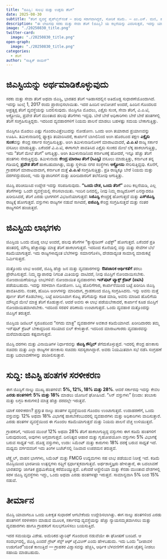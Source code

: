```yaml
---
title: "ಜಿಎಸ್ಟಿ: ಸುಲಭ ಮತ್ತು ಉತ್ತಮ ತೆರಿಗೆ"
date: 2025-08-30
subtitle: "ತೆರಿಗೆ ವ್ಯವಸ್ಥೆ ಪೈಪ್‌ಲೈನ್‌ನಂತೆ — ಹರಿವು ಸರಾಗವಾಗಿದ್ದರೆ, ಸೋರಿಕೆ ಕಡಿಮೆ. — ಎಂ.ಎಸ್. ಮಣಿ, ಪಾಲುದಾರ, ಡಿಲಾಯಿಟ್ ಇಂಡಿಯಾ"
description: "ಈ ಲೇಖನವು ಸರಕು ಮತ್ತು ಸೇವಾ ತೆರಿಗೆ (ಜಿಎಸ್ಟಿ) ಯ ಕಲ್ಪನೆಯನ್ನು ವಿವರಿಸುತ್ತದೆ, ಇದನ್ನು ಯಾಕೆ ಪರಿಚಯಿಸಲಾಯಿತು, ಇದು ಹೇಗೆ ಕೆಲಸ ಮಾಡುತ್ತದೆ, ಮತ್ತು ಭಾರತ ಸರ್ಕಾರ ಈಗ ನಾಲ್ಕು ಹಂತಗಳಿಂದ ಎರಡು ಹಂತಗಳಿಗೆ ಹೋಗುತ್ತಿರುವುದೇಕೆ ಎಂಬುದನ್ನು ಹೇಳುತ್ತದೆ. ನಾವು ಇದರಿಂದ ಗ್ರಾಹಕರು, ವ್ಯವಹಾರಗಳು ಮತ್ತು ಆರ್ಥಿಕತೆಯ ಮೇಲೆ ಏನು ಪರಿಣಾಮ ಬೀರುತ್ತದೆ ಎಂಬುದನ್ನು ನೋಡೋಣ."
image: "./20250830_title.png"
twitter-card:
  image: "./20250830_title.png"
open-graph:
  image: "./20250830_title.png"
categories:
  - ತೆರಿಗೆ
author: "ಸಾತ್ವಿಕ್ ರಾಮನ್"
---
```


# ಜಿಎಸ್ಟಿಯನ್ನು ಅರ್ಥಮಾಡಿಕೊಳ್ಳುವುದು  
ಸರಕು ಮತ್ತು ಸೇವಾ ತೆರಿಗೆ ಅಥವಾ ಜಿಎಸ್ಟಿ, ಭಾರತದ ತೆರಿಗೆ ಇತಿಹಾಸದಲ್ಲಿನ ಅತಿದೊಡ್ಡ ಸುಧಾರಣೆಯೊಂದಾಗಿದೆ. ಇದನ್ನು ಜುಲೈ 1, 2017 ರಂದು ಪ್ರಾರಂಭಿಸಲಾಯಿತು. ಇದರ ಹಿಂದಿನ ಆಲೋಚನೆ ಅಂದರೆ, ಹಿಂದಿನ ಗೊಂದಲದ ಅಪ್ರತ್ಯಕ್ಷ ತೆರಿಗೆ ವ್ಯವಸ್ಥೆಯನ್ನು ಬದಲಿಸುವುದು. ಜಿಎಸ್ಟಿಗೂ ಮೊದಲು, ಎಕ್ಸೈಸು ಸುಂಕ, ಸೇವಾ ತೆರಿಗೆ, ವಿ.ಎ.ಟಿ, ಅಕ್ಟ್ರೋಯಿ, ಪ್ರವೇಶ ತೆರಿಗೆ ಮುಂತಾದ ಹಲವು ತೆರಿಗೆಗಳು ಇದ್ದವು. ಬೇರೆ ಬೇರೆ ಅಧಿಕಾರಿಗಳು ಬೇರೆ ಬೇರೆ ಹಂತಗಳಲ್ಲಿ ತೆರಿಗೆ ಸಂಗ್ರಹಿಸುತ್ತಿದ್ದರು. ಇದರಿಂದ ವ್ಯವಹಾರಗಳಿಗೆ ನಿಯಮ ಪಾಲನೆ ಮಾಡಲು ಬಹಳಷ್ಟು ಸಮಯ ಬೇಕಾಗುತ್ತಿತ್ತು.  

ಜಿಎಸ್ಟಿಗೂ ಮೊದಲು ಎಷ್ಟು ಗೊಂದಲವಿತ್ತೆಂಬುದನ್ನು ನೋಡೋಣ. ಒಂದು ಅಂಗಿ ತಯಾರಾದ ಪ್ರಯಾಣವನ್ನು ಊಹಿಸಿ. ತಮಿಳುನಾಡಿನಲ್ಲಿ ಫ್ಯಾಕ್ಟರಿ ತಯಾರಿಸಿದರೆ, ಕಾರ್ಖಾನೆ ಬಾಗಿಲಿನಿಂದ ಅಂಗಿ ಹೊರಬಂದ ತಕ್ಷಣ **ಎಕ್ಸೈಸು ಸುಂಕ**ವನ್ನು ಕೇಂದ್ರ ಸರ್ಕಾರ ಸಂಗ್ರಹಿಸುತ್ತಿತ್ತು. ಆಂಗಿ ತಮಿಳುನಾಡಿನೊಳಗೆ ಮಾರಾಟವಾದರೆ, **ವಿ.ಎ.ಟಿ** ರಾಜ್ಯ ಸರ್ಕಾರ ವಸೂಲು ಮಾಡುತ್ತಿತ್ತು. ಏಕೆಂದರೆ ವಿ.ಎ.ಟಿ, ಈಗಾಗಲೇ ಪಾವತಿಸಿದ ಎಕ್ಸೈಸು ಸುಂಕದ ಮೇಲೆ ಲೆಕ್ಕ ಹಾಕಲಾಗುತ್ತಿತ್ತು, ಇದು “ತೆರಿಗೆ ಮೇಲೆ ತೆರಿಗೆ” ಆಗುತ್ತಿತ್ತು. ಆಂಗಿ ತಮಿಳುನಾಡಿನಿಂದ ಕರ್ನಾಟಕಕ್ಕೆ ಹೋದರೆ, ಇನ್ನೂ ಹೆಚ್ಚು ತೆರಿಗೆ ಹಂತಗಳು ಸೇರುತ್ತಿದ್ದವು. ತಮಿಳುನಾಡು **ಕೇಂದ್ರ ಮಾರಾಟ ತೆರಿಗೆ (ಸಿಎಸ್ಟಿ)** ವಸೂಲು ಮಾಡುತ್ತಿತ್ತು, ಕರ್ನಾಟಕ ತನ್ನ ಗಡಿಯಲ್ಲಿ **ಪ್ರವೇಶ ತೆರಿಗೆ** ಹಾಕಬಹುದಾಗಿತ್ತು, ಮತ್ತು ಸ್ಥಳೀಯ ನಗರ ಸಂಸ್ಥೆಗಳು **ಅಕ್ಟ್ರೋಯಿ** ಸೇರಿಸುತ್ತಿದ್ದವು. ಕೊನೆಗೆ, ಗ್ರಾಹಕರಿಗೆ ಮಾರಾಟವಾದಾಗ, ಕರ್ನಾಟಕ ಮತ್ತೆ **ವಿ.ಎ.ಟಿ** ಸಂಗ್ರಹಿಸುತ್ತಿತ್ತು. ಪ್ರತಿ ರಾಜ್ಯಕ್ಕೂ ಬೇರೆ ನಿಯಮ ಮತ್ತು ದರಗಳಿದ್ದುದರಿಂದ, ಇದು ವ್ಯಾಪಾರಿಗಳಿಗೆ ಮತ್ತು ಖರೀದಿದಾರರಿಗೆ ತಲೆನೋವು ಆಗುತ್ತಿತ್ತು.  

ಜಿಎಸ್ಟಿ ಪರಿಚಯಿಸಿದ ಉದ್ದೇಶ ಇದನ್ನು ಸರಿಪಡಿಸುವುದು. **“ಒಂದು ದೇಶ, ಒಂದು ತೆರಿಗೆ”** ಎಂಬ ಕಲ್ಪನೆಯಡಿ, ಎಲ್ಲ ತೆರಿಗೆಗಳನ್ನು ಒಂದೇ ವ್ಯವಸ್ಥೆಯಲ್ಲಿ ಸೇರಿಸಲಾಯಿತು. ಇಂದಿನ ದಿನದಲ್ಲಿ, ನೀವು ನಿಮ್ಮ ರಾಜ್ಯದೊಳಗೆ ಏನನ್ನಾದರೂ ಖರೀದಿಸಿದರೆ, ತೆರಿಗೆ ಎರಡು ಭಾಗಗಳಿಗೆ ವಿಭಜನೆಯಾಗುತ್ತದೆ: **ಸಿಜಿಎಸ್ಟಿ** ಕೇಂದ್ರಕ್ಕೆ ಹೋಗುತ್ತದೆ ಮತ್ತು **ಎಸ್‌ಜಿಎಸ್ಟಿ** ರಾಜ್ಯಕ್ಕೆ ಹೋಗುತ್ತದೆ. ವಸ್ತುಗಳು ರಾಜ್ಯಗಳ ನಡುವೆ ಸಾಗಿದರೆ, **ಐಜಿಎಸ್ಟಿ** ಕೇಂದ್ರ ಸಂಗ್ರಹಿಸುತ್ತದೆ ಮತ್ತು ನಂತರ ರಾಜ್ಯಗಳಿಗೆ ಹಂಚುತ್ತದೆ.  

# ಜಿಎಸ್ಟಿಯ ಲಾಭಗಳು  
ಜಿಎಸ್ಟಿಯ ಒಂದು ದೊಡ್ಡ ಲಾಭ ಅಂದರೆ, ಹಲವು ತೆರಿಗೆಗಳ “ಕ್ಯಾಸ್ಕೇಡಿಂಗ್ ಎಫೆಕ್ಟ್” ಹೋಗುತ್ತದೆ. ಏಕೆಂದರೆ ಪ್ರತಿ ಹಂತದಲ್ಲಿ ಮೌಲ್ಯ ಹೆಚ್ಚಾದಷ್ಟು ಮಾತ್ರ ತೆರಿಗೆ ಹಾಕಲಾಗುತ್ತದೆ. ಇದರಿಂದ ಕೊನೆಯಲ್ಲಿ ವಸ್ತು ಮತ್ತು ಸೇವೆಗಳ ಬೆಲೆ ಕಡಿಮೆಯಾಗುತ್ತದೆ. ಇದು ರಾಜ್ಯಗಳಾದ್ಯಂತ ಬೆಲೆಗಳನ್ನು ಸಮಾನಗೊಳಿಸಿ, ದೇಶದಾದ್ಯಂತ ಸಾಮಾನ್ಯ ಮಾರುಕಟ್ಟೆ ನಿರ್ಮಿಸುತ್ತದೆ.  

ಮತ್ತೊಂದು ಲಾಭ ಅಂದರೆ, ಜಿಎಸ್ಟಿ ಹೆಚ್ಚು ಜನ ಮತ್ತು ವ್ಯವಹಾರಗಳನ್ನು **ಔಪಚಾರಿಕ ಆರ್ಥಿಕತೆಗೆ** ತರಲು ಪ್ರೇರೇಪಿಸುತ್ತದೆ. ನಿಮ್ಮ ವ್ಯಾಪಾರವು ನಿಗದಿತ ಮಿತಿಯನ್ನು ದಾಟಿದರೆ, ನೀವು ಜಿಎಸ್ಟಿಗೆ ನೋಂದಾಯಿಸಬೇಕು. ನೋಂದಾಯಣೆಯಲ್ಲೂ ಲಾಭಗಳಿವೆ: ನೋಂದಾಯಿತ ವ್ಯವಹಾರಗಳು **ಇನ್‌ಪುಟ್ ಟ್ಯಾಕ್ಸ್ ಕ್ರೆಡಿಟ್ (ಐಟಿಸಿ)** ಪಡೆಯಬಹುದು. ಇದನ್ನು ಸರಳವಾಗಿ ನೋಡೋಣ. ಒಬ್ಬ ಹೊಲಿಗೆಗಾರ, ಕಾರ್ಖಾನೆಯಿಂದ ಬಟ್ಟೆ ಖರೀದಿಸಿ ಜಿಎಸ್ಟಿ ಪಾವತಿಸಿದನು. ನಂತರ, ಹೊದಿಸಿ ಅಂಗಿಗಳನ್ನು ಮಾರಿದಾಗ, ಗ್ರಾಹಕರಿಂದ ಜಿಎಸ್ಟಿ ಸಂಗ್ರಹಿಸಿದನು. ಇನ್ನು ಅವನು ಮತ್ತೆ ಪೂರ್ಣ ತೆರಿಗೆ ಕೊಡಬೇಕಿಲ್ಲ. ಬಟ್ಟೆ ಖರೀದಿಸಿದಾಗ ಕೊಟ್ಟ ತೆರಿಗೆಯನ್ನು ಕಡಿತ ಮಾಡಿ, ಅವನು ಮಾಡಿದ ಹೊಲಿಗೆಯ ಮೌಲ್ಯದ ಮೇಲೆ ಮಾತ್ರ ತೆರಿಗೆ ಕೊಡುತ್ತಾನೆ. ಆದರೆ ಅವನು ಈ ಲಾಭ ಪಡೆಯಬೇಕಾದರೆ, ಕಾರ್ಖಾನೆ ಕೂಡ ಜಿಎಸ್ಟಿಗೆ ನೋಂದಾಯಿತವಾಗಿರಬೇಕು. ಇದರಿಂದ ಸರಪಳಿ ಪರಿಣಾಮ ಉಂಟಾಗುತ್ತದೆ. ಒಂದು ವ್ಯವಹಾರ ಮತ್ತೊಂದನ್ನು ಜಿಎಸ್ಟಿಗೆ ತರುತ್ತದೆ.  

ಜಿಎಸ್ಟಿಯ ಡಿಜಿಟಲ್ ಸ್ವರೂಪದಿಂದ “ನಗದು ಮಾತ್ರ” ವ್ಯವಹಾರಗಳ ಅವಕಾಶ ಕಡಿಮೆಯಾಗಿದೆ. ಖರೀದಿದಾರರು ತಮ್ಮ ಇನ್‌ಪುಟ್ ಕ್ರೆಡಿಟ್ ಬೇಕಾದ್ದರಿಂದ ಸರಿಯಾದ ಬಿಲ್ ಕೇಳುತ್ತಾರೆ. ಇದರಿಂದ ಮಾರಾಟಗಾರರು ವ್ಯವಹಾರವನ್ನು ಮರೆಮಾಡುವುದು ಕಷ್ಟವಾಗುತ್ತದೆ.  

ಜಿಎಸ್ಟಿ ದರಗಳು ಮತ್ತು ವಿನಾಯಿತಿಗಳ ನಿರ್ಧಾರವನ್ನು **ಜಿಎಸ್ಟಿ ಕೌನ್ಸಿಲ್** ತೆಗೆದುಕೊಳ್ಳುತ್ತದೆ. ಇದರಲ್ಲಿ ಕೇಂದ್ರ ಹಣಕಾಸು ಸಚಿವರು ಮತ್ತು ಎಲ್ಲಾ ರಾಜ್ಯಗಳ ಹಣಕಾಸು ಸಚಿವರು ಸದಸ್ಯರಾಗಿದ್ದಾರೆ. ಅವರು ನಿಯಮಿತವಾಗಿ ಸಭೆ ನಡೆಸಿ ಸಂಗ್ರಹಣೆ ಮತ್ತು ಬದಲಾವಣೆಗಳನ್ನು ಪರಿಶೀಲಿಸುತ್ತಾರೆ.  

# ಸುದ್ದಿ: ಜಿಎಸ್ಟಿ ಹಂತಗಳ ಸರಳೀಕರಣ  
ಈಗ ಜಿಎಸ್ಟಿಗೆ ನಾಲ್ಕು ಮುಖ್ಯ ಹಂತಗಳಿವೆ: **5%, 12%, 18% ಮತ್ತು 28%**. ಆದರೆ ಸರ್ಕಾರವು ಇದನ್ನು ಕೇವಲ **ಎರಡು ಹಂತಗಳಿಗೆ: 5% ಮತ್ತು 18%** ಮಾಡಲು ಯೋಜನೆ ಘೋಷಿಸಿದೆ. “ಸಿನ್ ವಸ್ತುಗಳು” (ಉದಾ: ತಂಬಾಕು ಮತ್ತು ಲಗ್ಜರಿ ಕಾರುಗಳು) ಮಾತ್ರ ಹೆಚ್ಚು ದರದಲ್ಲೇ ಇರುತ್ತವೆ.  

ಯಾಕೆ ಸರಳೀಕರಣ? ಪ್ರಸ್ತುತ ನಾಲ್ಕು ಹಂತಗಳ ವ್ಯವಸ್ಥೆಯಿಂದ ಗೊಂದಲ ಉಂಟಾಗುತ್ತದೆ. ಉದಾಹರಣೆಗೆ, ಒಂದು ವಸ್ತುವನ್ನು 12% ಅಥವಾ 18% ವಿಭಾಗಕ್ಕೆ ಹಾಕಬೇಕೆಂಬುದರಲ್ಲಿ ವ್ಯವಹಾರಗಳು ಮತ್ತು ಅಧಿಕಾರಿಗಳು ವಾದಿಸುತ್ತಾರೆ. ಎರಡು ಹಂತಗಳ ವ್ಯವಸ್ಥೆಯಿಂದ ಈ ಗೊಂದಲ ಕಡಿಮೆಯಾಗುತ್ತದೆ ಮತ್ತು ನಿಯಮ ಪಾಲನೆ ವೆಚ್ಚ ಉಳಿಯುತ್ತದೆ.  

ಗ್ರಾಹಕರಿಗೆ, ಇದರಿಂದ ಮುಂಚೆ 12% ಅಥವಾ 28% ತೆರಿಗೆ ಹಾಕಲಾಗುತ್ತಿದ್ದ ವಸ್ತುಗಳು ಈಗ ಕಡಿಮೆ ಹಂತಗಳಿಗೆ ಬರುವುದರಿಂದ, ಅವುಗಳು ಅಗ್ಗವಾಗುತ್ತವೆ. ದಿನನಿತ್ಯದ ಆಹಾರ ಮತ್ತು ಗೃಹೋಪಯೋಗಿ ವಸ್ತುಗಳು 5% ವಿಭಾಗಕ್ಕೆ ಬರುವ ಸಾಧ್ಯತೆ ಇದೆ. ದೊಡ್ಡ ವಸ್ತುಗಳು, ಉದಾ: ಸಿಮೆಂಟ್ ಮತ್ತು ಕಾರುಗಳು 18% ದರಕ್ಕೆ ಬರುವ ಸಾಧ್ಯತೆ ಇದೆ. ಮಧ್ಯಮ ವರ್ಗದವರಿಗೆ ಇದು ತಿಂಗಳ ಬಜೆಟ್‌ನಲ್ಲಿ ನಿಜವಾದ ಉಪಶಮನ ತರುತ್ತದೆ.  

ಟೆಕ್ಸ್ಟೈಲ್, ವಾಹನ ಭಾಗಗಳು, ಸಿಮೆಂಟ್ ಮತ್ತು FMCG ಉದ್ಯಮಗಳು ಸಹ ಲಾಭ ಪಡೆಯುವ ನಿರೀಕ್ಷೆ ಇದೆ. ಕಡಿಮೆ ಜಿಎಸ್ಟಿಯಿಂದ ಭಾರತೀಯ ಉತ್ಪನ್ನಗಳು ರಫ್ತಿಗೆ ಸ್ಪರ್ಧಾತ್ಮಕವಾಗುತ್ತವೆ. ಅರ್ಥಶಾಸ್ತ್ರಜ್ಞರು ಹೇಳುತ್ತಾರೆ, ಈ ಬದಲಾವಣೆ ಭಾರತವನ್ನು ಜಾಗತಿಕ ಪ್ರಥಮಿಕೆಯತ್ತ ಕರೆದೊಯ್ಯುತ್ತದೆ. ಏಕೆಂದರೆ ಆಸ್ಟ್ರೇಲಿಯಾ ಮತ್ತು ಕೆನಡಾ ಮುಂತಾದ ದೇಶಗಳಲ್ಲಿ ಸರಳ ಜಿಎಸ್ಟಿ ವ್ಯವಸ್ಥೆಗಳು ಇದ್ದು, ಒಂದು ಅಥವಾ ಎರಡು ಹಂತಗಳಷ್ಟೇ ಇರುತ್ತವೆ. ಸಾಮಾನ್ಯವಾಗಿ 5% ರಿಂದ 15% ನಡುವೆ.  

# ತೀರ್ಮಾನ  
ಜಿಎಸ್ಟಿ ಯಾವಾಗಲೂ ಒಂದು ಏಕೀಕೃತ ಸುಧಾರಣೆ ಆಗಬೇಕೆಂದು ಉದ್ದೇಶಿಸಲಾಗಿತ್ತು. ಈಗ ನಾಲ್ಕು ಹಂತಗಳಿಂದ ಎರಡು ಹಂತಗಳಿಗೆ ಸರಳೀಕರಣ ಮಾಡುವ ಮೂಲಕ, ಸರ್ಕಾರವು ವ್ಯವಸ್ಥೆಯನ್ನು ಹೆಚ್ಚು ನ್ಯಾಯಸಮ್ಮತವಾಗಿಸಲು ಮತ್ತು ವ್ಯವಹಾರಗಳು ಹಾಗೂ ಗ್ರಾಹಕರಿಗೆ ಸುಲಭಗೊಳಿಸಲು ಬಯಸುತ್ತಿದೆ.  

ಇದರ ಸಮಯವೂ ವಿಶೇಷ. ಅಮೆರಿಕದ ಟ್ಯಾರಿಫ್ ಗೊಂದಲದ ನಡುವೆಯೇ ಈ ಘೋಷಣೆ ಬಂದಿದೆ. ಆ ಸಂದರ್ಭದಲ್ಲಿ, ಜಿಎಸ್ಟಿ ಎಂದರೆ *ಗ್ರೇಟ್ ಸೆನ್ಸ್ ಆಫ್ ಟೈಮಿಂಗ್* ಎಂದು ಹೇಳಬಹುದು. ಇದು ಒಂದು “ದೀಪಾವಳಿ ಉಡುಗೊರೆ”ಯಂತೆ ಕಾಣುತ್ತಿದೆ — ಗ್ರಾಹಕರ ವಿಶ್ವಾಸವನ್ನು ಹೆಚ್ಚಿಸಿ, ಆರ್ಥಿಕ ಬೆಳವಣಿಗೆಗೆ ಹೊಸ ಚೈತನ್ಯ ನೀಡಲು ಸಹಾಯ ಮಾಡಬಹುದು.  
